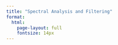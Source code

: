 ```yaml
---
title: "Spectral Analysis and Filtering"
format:
  html:
    page-layout: full
    fontsize: 14px
---
```

